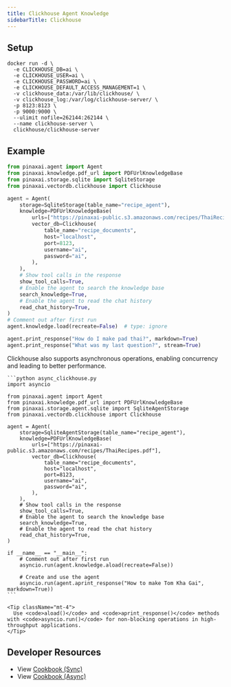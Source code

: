 ```yaml
---
title: Clickhouse Agent Knowledge
sidebarTitle: Clickhouse
---
```


## Setup

```shell
docker run -d \
  -e CLICKHOUSE_DB=ai \
  -e CLICKHOUSE_USER=ai \
  -e CLICKHOUSE_PASSWORD=ai \
  -e CLICKHOUSE_DEFAULT_ACCESS_MANAGEMENT=1 \
  -v clickhouse_data:/var/lib/clickhouse/ \
  -v clickhouse_log:/var/log/clickhouse-server/ \
  -p 8123:8123 \
  -p 9000:9000 \
  --ulimit nofile=262144:262144 \
  --name clickhouse-server \
  clickhouse/clickhouse-server
```

## Example

```python agent_with_knowledge.py
from pinaxai.agent import Agent
from pinaxai.knowledge.pdf_url import PDFUrlKnowledgeBase
from pinaxai.storage.sqlite import SqliteStorage
from pinaxai.vectordb.clickhouse import Clickhouse

agent = Agent(
    storage=SqliteStorage(table_name="recipe_agent"),
    knowledge=PDFUrlKnowledgeBase(
        urls=["https://pinaxai-public.s3.amazonaws.com/recipes/ThaiRecipes.pdf"],
        vector_db=Clickhouse(
            table_name="recipe_documents",
            host="localhost",
            port=8123,
            username="ai",
            password="ai",
        ),
    ),
    # Show tool calls in the response
    show_tool_calls=True,
    # Enable the agent to search the knowledge base
    search_knowledge=True,
    # Enable the agent to read the chat history
    read_chat_history=True,
)
# Comment out after first run
agent.knowledge.load(recreate=False)  # type: ignore

agent.print_response("How do I make pad thai?", markdown=True)
agent.print_response("What was my last question?", stream=True)
```

<Card title="Async Support ⚡">
  <div className="mt-2">
    <p>
      Clickhouse also supports asynchronous operations, enabling concurrency and leading to better performance.
    </p>
    
    ```python async_clickhouse.py
    import asyncio

    from pinaxai.agent import Agent
    from pinaxai.knowledge.pdf_url import PDFUrlKnowledgeBase
    from pinaxai.storage.agent.sqlite import SqliteAgentStorage
    from pinaxai.vectordb.clickhouse import Clickhouse

    agent = Agent(
        storage=SqliteAgentStorage(table_name="recipe_agent"),
        knowledge=PDFUrlKnowledgeBase(
            urls=["https://pinaxai-public.s3.amazonaws.com/recipes/ThaiRecipes.pdf"],
            vector_db=Clickhouse(
                table_name="recipe_documents",
                host="localhost",
                port=8123,
                username="ai",
                password="ai",
            ),
        ),
        # Show tool calls in the response
        show_tool_calls=True,
        # Enable the agent to search the knowledge base
        search_knowledge=True,
        # Enable the agent to read the chat history
        read_chat_history=True,
    )

    if __name__ == "__main__":
        # Comment out after first run
        asyncio.run(agent.knowledge.aload(recreate=False))

        # Create and use the agent
        asyncio.run(agent.aprint_response("How to make Tom Kha Gai", markdown=True))
    ```
    
    <Tip className="mt-4">
      Use <code>aload()</code> and <code>aprint_response()</code> methods with <code>asyncio.run()</code> for non-blocking operations in high-throughput applications.
    </Tip>
  </div>
</Card>

## Developer Resources

- View [Cookbook (Sync)](https://github.com/Pinax-Labs/pinaxai/blob/main/cookbook/agent_concepts/knowledge/vector_dbs/clickhouse_db/clickhouse.py)
- View [Cookbook (Async)](https://github.com/Pinax-Labs/pinaxai/blob/main/cookbook/agent_concepts/knowledge/vector_dbs/clickhouse_db/async_clickhouse.py)
